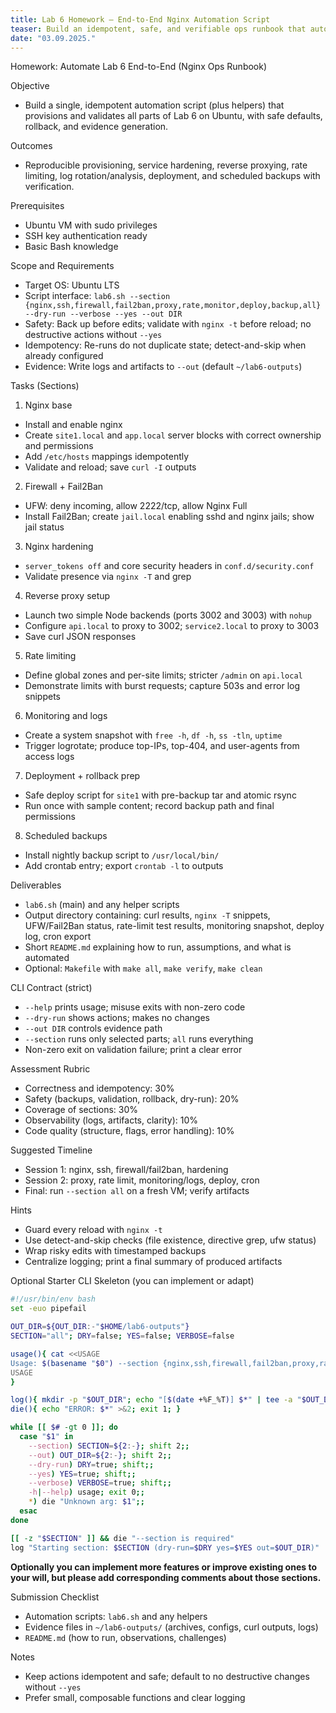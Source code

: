 ```yaml
---
title: Lab 6 Homework — End-to-End Nginx Automation Script
teaser: Build an idempotent, safe, and verifiable ops runbook that automates Lab 6
date: "03.09.2025."
---
```


Homework: Automate Lab 6 End-to-End (Nginx Ops Runbook)

Objective
- Build a single, idempotent automation script (plus helpers) that provisions and validates all parts of Lab 6 on Ubuntu, with safe defaults, rollback, and evidence generation.

Outcomes
- Reproducible provisioning, service hardening, reverse proxying, rate limiting, log rotation/analysis, deployment, and scheduled backups with verification.

Prerequisites
- Ubuntu VM with sudo privileges
- SSH key authentication ready
- Basic Bash knowledge

Scope and Requirements
- Target OS: Ubuntu LTS
- Script interface: `lab6.sh --section {nginx,ssh,firewall,fail2ban,proxy,rate,monitor,deploy,backup,all} --dry-run --verbose --yes --out DIR`
- Safety: Back up before edits; validate with `nginx -t` before reload; no destructive actions without `--yes`
- Idempotency: Re-runs do not duplicate state; detect-and-skip when already configured
- Evidence: Write logs and artifacts to `--out` (default `~/lab6-outputs`)

Tasks (Sections)
1) Nginx base
- Install and enable nginx
- Create `site1.local` and `app.local` server blocks with correct ownership and permissions
- Add `/etc/hosts` mappings idempotently
- Validate and reload; save `curl -I` outputs

2) Firewall + Fail2Ban
- UFW: deny incoming, allow 2222/tcp, allow Nginx Full
- Install Fail2Ban; create `jail.local` enabling sshd and nginx jails; show jail status

3) Nginx hardening
- `server_tokens off` and core security headers in `conf.d/security.conf`
- Validate presence via `nginx -T` and grep

4) Reverse proxy setup
- Launch two simple Node backends (ports 3002 and 3003) with `nohup`
- Configure `api.local` to proxy to 3002; `service2.local` to proxy to 3003
- Save curl JSON responses

5) Rate limiting
- Define global zones and per-site limits; stricter `/admin` on `api.local`
- Demonstrate limits with burst requests; capture 503s and error log snippets

6) Monitoring and logs
- Create a system snapshot with `free -h`, `df -h`, `ss -tln`, `uptime`
- Trigger logrotate; produce top-IPs, top-404, and user-agents from access logs

7) Deployment + rollback prep
- Safe deploy script for `site1` with pre-backup tar and atomic rsync
- Run once with sample content; record backup path and final permissions

8) Scheduled backups
- Install nightly backup script to `/usr/local/bin/`
- Add crontab entry; export `crontab -l` to outputs

Deliverables
- `lab6.sh` (main) and any helper scripts
- Output directory containing: curl results, `nginx -T` snippets, UFW/Fail2Ban status, rate-limit test results, monitoring snapshot, deploy log, cron export
- Short `README.md` explaining how to run, assumptions, and what is automated
- Optional: `Makefile` with `make all`, `make verify`, `make clean`

CLI Contract (strict)
- `--help` prints usage; misuse exits with non-zero code
- `--dry-run` shows actions; makes no changes
- `--out DIR` controls evidence path
- `--section` runs only selected parts; `all` runs everything
- Non-zero exit on validation failure; print a clear error

Assessment Rubric
- Correctness and idempotency: 30%
- Safety (backups, validation, rollback, dry-run): 20%
- Coverage of sections: 30%
- Observability (logs, artifacts, clarity): 10%
- Code quality (structure, flags, error handling): 10%

Suggested Timeline
- Session 1: nginx, ssh, firewall/fail2ban, hardening
- Session 2: proxy, rate limit, monitoring/logs, deploy, cron
- Final: run `--section all` on a fresh VM; verify artifacts

Hints
- Guard every reload with `nginx -t`
- Use detect-and-skip checks (file existence, directive grep, ufw status)
- Wrap risky edits with timestamped backups
- Centralize logging; print a final summary of produced artifacts

Optional Starter CLI Skeleton (you can implement or adapt)
```bash
#!/usr/bin/env bash
set -euo pipefail

OUT_DIR=${OUT_DIR:-"$HOME/lab6-outputs"}
SECTION="all"; DRY=false; YES=false; VERBOSE=false

usage(){ cat <<USAGE
Usage: $(basename "$0") --section {nginx,ssh,firewall,fail2ban,proxy,rate,monitor,deploy,backup,all} [--dry-run] [--yes] [--verbose] [--out DIR]
USAGE
}

log(){ mkdir -p "$OUT_DIR"; echo "[$(date +%F_%T)] $*" | tee -a "$OUT_DIR/lab6.log"; }
die(){ echo "ERROR: $*" >&2; exit 1; }

while [[ $# -gt 0 ]]; do
  case "$1" in
    --section) SECTION=${2:-}; shift 2;;
    --out) OUT_DIR=${2:-}; shift 2;;
    --dry-run) DRY=true; shift;;
    --yes) YES=true; shift;;
    --verbose) VERBOSE=true; shift;;
    -h|--help) usage; exit 0;;
    *) die "Unknown arg: $1";;
  esac
done

[[ -z "$SECTION" ]] && die "--section is required"
log "Starting section: $SECTION (dry-run=$DRY yes=$YES out=$OUT_DIR)"
```

**Optionally you can implement more features or improve existing ones to your will, but please add corresponding comments about those sections.**

Submission Checklist
- Automation scripts: `lab6.sh` and any helpers
- Evidence files in `~/lab6-outputs/` (archives, configs, curl outputs, logs)
- `README.md` (how to run, observations, challenges)

Notes
- Keep actions idempotent and safe; default to no destructive changes without `--yes`
- Prefer small, composable functions and clear logging


